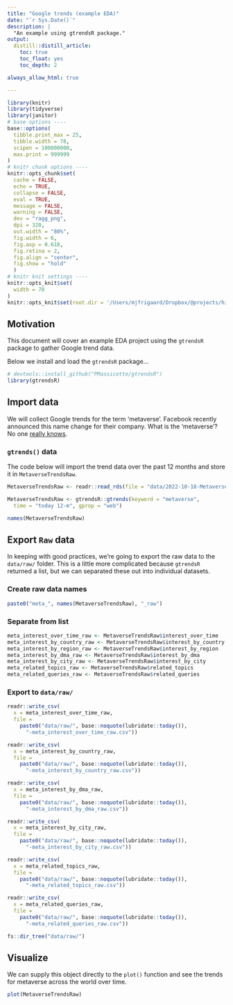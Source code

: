 ```yaml
---
title: "Google trends (example EDA)"
date: "`r Sys.Date()`"
description: |
  "An example using gtrendsR package."
output:
  distill::distill_article:
    toc: true
    toc_float: yes
    toc_depth: 2

always_allow_html: true

---
```


```r
library(knitr)
library(tidyverse)
library(janitor)
# base options ----
base::options(
  tibble.print_max = 25,
  tibble.width = 78,
  scipen = 100000000,
  max.print = 999999
)
# knitr chunk options ----
knitr::opts_chunk$set(
  cache = FALSE,
  echo = TRUE,
  collapse = FALSE,
  eval = TRUE,
  message = FALSE,
  warning = FALSE,
  dev = "ragg_png",
  dpi = 320,
  out.width = "80%",
  fig.width = 6,
  fig.asp = 0.618,
  fig.retina = 2,
  fig.align = "center",
  fig.show = "hold"
  )
# knitr knit settings ----
knitr::opts_knit$set(
  width = 78
)
knitr::opts_knit$set(root.dir = '/Users/mjfrigaard/Dropbox/@projects/high-priority/@data-journalism/course-website/FA22-JOUR301/drafts/google-trends/')
```

## Motivation

This document will cover an example EDA project using the `gtrendsR` package to gather Google trend data.

Below we install and load the `gtrendsR` package...

```r
# devtools::install_github("PMassicotte/gtrendsR")
library(gtrendsR)
```

## Import data {.tabset}

We will collect Google trends for the term 'metaverse'. Facebook recently announced this name change for their company. What is the 'metaverse'? No one [really knows](https://arstechnica.com/gaming/2021/11/everyone-pitching-the-metaverse-has-a-different-idea-of-what-it-is/). 

### `gtrends()` data

The code below will import the trend data over the past 12 months and store it in `MetaverseTrendsRaw`.

```r
MetaverseTrendsRaw <- readr::read_rds(file = "data/2022-10-18-MetaverseTrendsRaw.rds")
```


```r
MetaverseTrendsRaw <- gtrendsR::gtrends(keyword = "metaverse", 
  time = "today 12-m", gprop = "web")
```

```r
names(MetaverseTrendsRaw)
```

## Export `Raw` data 

In keeping with good practices, we're going to export the raw data to the `data/raw/` folder. This is a little more complicated because `gtrendsR` returned a list, but we can separated these out into individual datasets.

### Create raw data names 

```r
paste0("meta_", names(MetaverseTrendsRaw), "_raw")
```

### Separate from list 

```r
meta_interest_over_time_raw <- MetaverseTrendsRaw$interest_over_time
meta_interest_by_country_raw <- MetaverseTrendsRaw$interest_by_country
meta_interest_by_region_raw <- MetaverseTrendsRaw$interest_by_region
meta_interest_by_dma_raw <- MetaverseTrendsRaw$interest_by_dma
meta_interest_by_city_raw <- MetaverseTrendsRaw$interest_by_city
meta_related_topics_raw <- MetaverseTrendsRaw$related_topics
meta_related_queries_raw <- MetaverseTrendsRaw$related_queries
```

### Export to `data/raw/`

```r
readr::write_csv(
  x = meta_interest_over_time_raw, 
  file = 
    paste0("data/raw/", base::noquote(lubridate::today()), 
      "-meta_interest_over_time_raw.csv"))

readr::write_csv(
  x = meta_interest_by_country_raw, 
  file = 
    paste0("data/raw/", base::noquote(lubridate::today()), 
      "-meta_interest_by_country_raw.csv"))

readr::write_csv(
  x = meta_interest_by_dma_raw, 
  file = 
    paste0("data/raw/", base::noquote(lubridate::today()), 
      "-meta_interest_by_dma_raw.csv"))

readr::write_csv(
  x = meta_interest_by_city_raw, 
  file = 
    paste0("data/raw/", base::noquote(lubridate::today()), 
      "-meta_interest_by_city_raw.csv"))

readr::write_csv(
  x = meta_related_topics_raw, 
  file = 
    paste0("data/raw/", base::noquote(lubridate::today()), 
      "-meta_related_topics_raw.csv"))

readr::write_csv(
  x = meta_related_queries_raw, 
  file = 
    paste0("data/raw/", base::noquote(lubridate::today()), 
      "-meta_related_queries_raw.csv"))

fs::dir_tree("data/raw/")
```

## Visualize 

We can supply this object directly to the `plot()` function and see the trends for metaverse across the world over time. 

```r
plot(MetaverseTrendsRaw)
```

